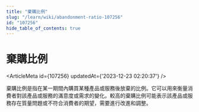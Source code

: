 ```yaml
---
title: "棄購比例"
slug: "/learn/wiki/abandonment-ratio-107256"
id: "107256"
hide_table_of_contents: true
---
```



# 棄購比例

<ArticleMeta id={107256} updatedAt={'2023-12-23 02:20:37'} />
<div className='border-solid border-b border-t-0 my-4 border-[var(--ifm-color-gray-300)]' />

棄購比例是指在某一期間內購買某種產品或服務後放棄的比例。它可以用來衡量消費者對該產品或服務的滿意度或需求的變化。較高的棄購比例可能表示該產品或服務存在質量問題或不符合消費者的期望，需要進行改進和調整。
